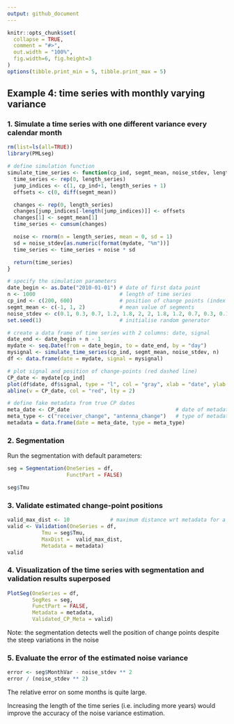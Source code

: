 ```yaml
---
output: github_document
---
```


<!-- Example4.md is generated from Example4.Rmd. Please edit that file -->

```r
knitr::opts_chunk$set(
  collapse = TRUE,
  comment = "#>",
  out.width = "100%",
  fig.width=6, fig.height=3
)
options(tibble.print_min = 5, tibble.print_max = 5)
```

## Example 4: time series with monthly varying variance

### 1. Simulate a time series with one different variance every calendar month 

```r
rm(list=ls(all=TRUE))
library(PMLseg)

# define simulation function
simulate_time_series <- function(cp_ind, segmt_mean, noise_stdev, length_series) {
  time_series <- rep(0, length_series)
  jump_indices <- c(1, cp_ind+1, length_series + 1)
  offsets <- c(0, diff(segmt_mean))

  changes <- rep(0, length_series)
  changes[jump_indices[-length(jump_indices)]] <- offsets
  changes[1] <- segmt_mean[1]
  time_series <- cumsum(changes)

  noise <- rnorm(n = length_series, mean = 0, sd = 1)
  sd = noise_stdev[as.numeric(format(mydate, "%m"))]
  time_series <- time_series + noise * sd

  return(time_series)
}

# specify the simulation parameters
date_begin <- as.Date("2010-01-01") # date of first data point
n <- 1000                           # length of time series
cp_ind <- c(200, 600)               # position of change points (index in time series)
segmt_mean <- c(-1, 1, 2)           # mean value of segments
noise_stdev <- c(0.1, 0.3, 0.7, 1.2, 1.8, 2, 2, 1.8, 1.2, 0.7, 0.3, 0.1) # 12 values, one per month (Jan to Dec)
set.seed(1)                         # initialise random generator

# create a data frame of time series with 2 columns: date, signal
date_end <- date_begin + n - 1
mydate <- seq.Date(from = date_begin, to = date_end, by = "day")
mysignal <- simulate_time_series(cp_ind, segmt_mean, noise_stdev, n)
df <- data.frame(date = mydate, signal = mysignal)

# plot signal and position of change-points (red dashed line)
CP_date <- mydate[cp_ind]
plot(df$date, df$signal, type = "l", col = "gray", xlab = "date", ylab = "signal", main="Simulated time series")
abline(v = CP_date, col = "red", lty = 2)

# define fake metadata from true CP dates
meta_date <- CP_date                                  # date of metadata event = date of CP
meta_type <- c("receiver_change", "antenna_change")   # type of metadata event
metadata = data.frame(date = meta_date, type = meta_type)
```

### 2. Segmentation

Run the segmentation with default parameters:

```r
seg = Segmentation(OneSeries = df, 
                   FunctPart = FALSE)

seg$Tmu
```

### 3. Validate estimated change-point positions

```r
valid_max_dist <- 10             # maximum distance wrt metadata for a CP to be validated
valid <- Validation(OneSeries = df, 
           Tmu = seg$Tmu,
           MaxDist =  valid_max_dist,
           Metadata = metadata)
valid
```

### 4. Visualization of the time series with segmentation and validation results superposed

```r
PlotSeg(OneSeries = df, 
        SegRes = seg, 
        FunctPart = FALSE,
        Metadata = metadata, 
        Validated_CP_Meta = valid)
```

Note: the segmentation detects well the position of change points despite the steep variations in the noise 

### 5. Evaluate the error of the estimated noise variance
```r
error <- seg$MonthVar - noise_stdev ** 2
error / (noise_stdev ** 2)
```

The relative error on some months is quite large.

Increasing the length of the time series (i.e. including more years) would improve the accuracy of the noise variance estimation.

